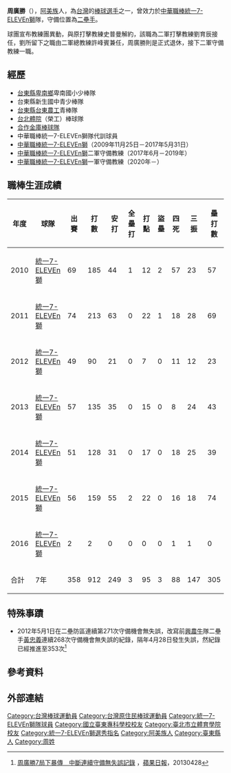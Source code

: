 {{Infobox CPBL player|
|name=周廣勝|
|image=周廣勝 by boomer-44.jpg|
|width=300|
|position=一軍內野教練|
|team=統一7-ELEVEn獅|
|number=70|
|bats=右|
|throws=右|
|birthdate={{birth_date_and_age|1984|12|13|mf=y}}|
|birthplace={{TWN}}[[臺東縣|臺東縣]]|
|debutdate=3月30日
|debutyear=2010年
|debutteam=統一獅
|statyear=2017年球季
|stat1label=打擊率
|stat1value=0.271
|stat2label=全壘打
|stat2value=3
|stat3label=打點
|stat3value=95
|stat4label=盜壘
|stat4value=3
|teams=<nowiki></nowiki> 
*[[統一7-ELEVEn獅|統一7-ELEVEn獅]]（2010年－2017年）
'''教練時期'''
*[[統一7-ELEVEn獅|統一7-ELEVEn獅]]二軍守備教練（2017年6月－2019年）
*[[統一7-ELEVEn獅|統一7-ELEVEn獅]]一軍守備教練（2020年－）
|awards=<nowiki></nowiki>
*3次總冠軍（2011、2013、2020）
}}

'''周廣勝'''（{{bd|1984年|12月13日|||catIdx=周}}），[[阿美族|阿美族]]人，為[[台灣|台灣]]的[[棒球|棒球]][[選手|選手]]之一，曾效力於[[中華職棒|中華職棒]][[統一7-ELEVEn獅|統一7-ELEVEn獅]]隊，守備位置為[[二壘手|二壘手]]。

球團宣布教練團異動，與原打擊教練史普曼解約，該職為二軍打擊教練劉育辰接任，劉所留下之職由二軍總教練許峰賓兼任，周廣勝則是正式退休，接下二軍守備教練一職。

==經歷==
*[[台東縣|台東縣]][[卑南鄉|卑南鄉]]卑南國小少棒隊 
*台東縣新生國中青少棒隊 
*[[國立臺東專科學校|台東縣台東農工]]青棒隊 
*[[臺北市立大學天母校區|台北體院]]（榮工）棒球隊 
*[[合作金庫棒球隊|合作金庫棒球隊]]
*中華職棒統一7-ELEVEn獅隊代訓球員 
*[[中華職棒|中華職棒]][[統一7-ELEVEn獅|統一7-ELEVEn獅]]（2009年11月25日－2017年5月31日）
*[[中華職棒|中華職棒]][[統一7-ELEVEn獅|統一7-ELEVEn獅]]二軍守備教練（2017年6月－2019年）
*[[中華職棒|中華職棒]][[統一7-ELEVEn獅|統一7-ELEVEn獅]]一軍守備教練（2020年－）

==職棒生涯成績==
{|border=1 width="800px"
|- align=middle 
!年度!!球隊!!出賽!!打數!!安打!!全壘打!!打點!!盜壘!!四死!!三振!!壘打數!!雙殺打!!打擊率!!上壘率!!長打率!!OPS
|- align=middle
|2010||[[統一7-ELEVEn獅|統一7-ELEVEn獅]]||69||185||44||1||12||2||57||23||57||8||0.238||0.322||0.308||0.630
|- align=middle
|2011||[[統一7-ELEVEn獅|統一7-ELEVEn獅]]||74||213||63||0||22||1||18||28||69||6||0.296||0.348||0.324||0.672
|- align=middle
|2012||[[統一7-ELEVEn獅|統一7-ELEVEn獅]]||49||90||21||0||7||0||11||12||23||4||0.233||0.317||0.256||0.573
|- align=middle
|2013||[[統一7-ELEVEn獅|統一7-ELEVEn獅]]||57||135||35||0||15||0||8||24||43||2||0.259||0.297||0.319||0.616
|- align=middle
|2014||[[統一7-ELEVEn獅|統一7-ELEVEn獅]]||51||128||31||0||17||0||18||25||39||9||0.242||0.300||0.305||0.605
|- align=middle
|2015||[[統一7-ELEVEn獅|統一7-ELEVEn獅]]||56||159||55||2||22||0||16||18||74||4||0.346||0.401||0.465||0.866
|- align=middle
|2016||[[統一7-ELEVEn獅|統一7-ELEVEn獅]]||2||2||0||0||0||0||1||1||0||0||0.000||0.333||0.000||0.333
|- style="color:black; background-color:#F75000;color:#FFFFFF" align="center"
!合計!!7年!!358||912||249||3||95||3||88||147||305||33||0.273||0.335||0.334||0.669
|}
==特殊事蹟==
*2012年5月1日在二壘防區連續第271次守備機會無失誤，改寫前[[興農牛|興農牛]]隊二壘手[[黃忠義|黃忠義]]連續268次守備機會無失誤的紀錄，隔年4月28日發生失誤，然紀錄已經推進至353次<ref>[http://www.appledaily.com.tw/realtimenews/article/new/20130428/177311/ 周廣勝7局下暴傳　中斷連續守備無失誤記錄] {{Wayback|url=http://www.appledaily.com.tw/realtimenews/article/new/20130428/177311/ |date=20170112090244 }}，[[蘋果日報_(台灣)|蘋果日報]]，20130428</ref>
==參考資料==
{{reflist}}
==外部連結==
{{台灣棒球維基館}}
{{中華職棒球員資料|id=R335|name=周廣勝}}
{{統一7-ELEVEn獅隊球員名單}}
{{統一7-ELEVEn獅2011年中華職棒總冠軍}}
{{統一7-ELEVEn獅2013年中華職棒總冠軍}}
{{統一7-ELEVEn獅2020年中華職棒總冠軍}}
{{DEFAULTSORT:Chou Kuang Sheng}}
[[Category:台灣棒球運動員|Category:台灣棒球運動員]]
[[Category:台灣原住民棒球運動員|Category:台灣原住民棒球運動員]]
[[Category:統一7-ELEVEn獅隊球員|Category:統一7-ELEVEn獅隊球員]]
[[Category:國立臺東專科學校校友|Category:國立臺東專科學校校友]]
[[Category:臺北市立體育學院校友|Category:臺北市立體育學院校友]]
[[Category:統一7-ELEVEn獅選秀指名|Category:統一7-ELEVEn獅選秀指名]]
[[Category:阿美族人|Category:阿美族人]]
[[Category:臺東縣人|Category:臺東縣人]]
[[Category:周姓|Category:周姓]]